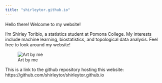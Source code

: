 ```yaml
---
title: "shirleytor.github.io"
---
```


Hello there! Welcome to my website!

I'm Shirley Toribio, a statistics student at Pomona College. My interests include machine learning, biostatistics, and topological data analysis. Feel free to look around my website!

![Art by me](art.png)

This is a link to the github repository hosting this website: https://github.com/shirleytor/shirleytor.github.io
